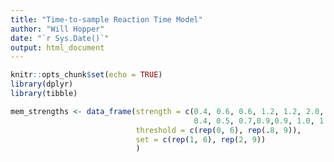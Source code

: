 ```yaml
---
title: "Time-to-sample Reaction Time Model"
author: "Will Hopper"
date: "`r Sys.Date()`"
output: html_document
---
```


```r
knitr::opts_chunk$set(echo = TRUE)
library(dplyr)
library(tibble)
```

```r
mem_strengths <- data_frame(strength = c(0.4, 0.6, 0.6, 1.2, 1.2, 2.0,
                                         0.4, 0.5, 0.7,0.9,0.9, 1.0, 1.0,1.8, 1.8),
                            threshold = c(rep(0, 6), rep(.8, 9)),
                            set = c(rep(1, 6), rep(2, 9))
                            )
```